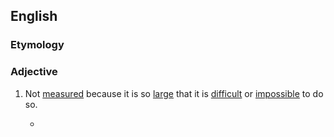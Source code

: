 ==English==

===Etymology===
{{suffix|en|measure|less}}

===Adjective===
{{en-adj|-}}

# Not [[measure#Verb|measured]] because it is so [[large]] that it is [[difficult]] or [[impossible]] to do so.
#: {{synonyms|en|boundless|limitless|vast}}
#* {{RQ:Coleridge Christabel|page=55|passage=In Xanadu did {{smallcaps|Kubla Khan}} / A stately pleasure-dome decree: / Where {{smallcaps|Alph}}, the sacred river, ran / Through caverns '''measureless''' to man / Down to a sunless sea.}}